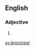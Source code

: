 ==English==

===Adjective===
{{head|en|adjective superlative form}}

# {{en-superlative of|bronzy}}

[[sv:bronziest]]